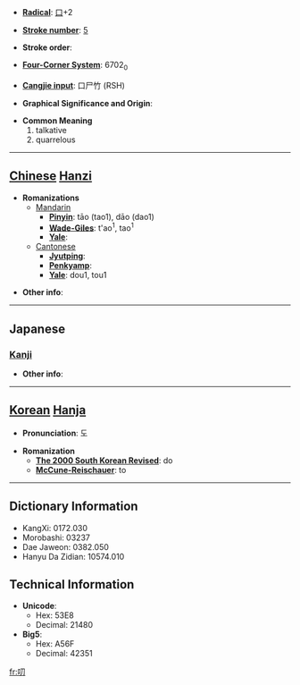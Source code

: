 * '''[[Wiktionary:Chinese radical index| Radical]]''': [[Wiktionary:Chinese radical index 口|口]]+2

* '''[[Wiktionary:Chinese total strokes index|Stroke number]]''': [[Wiktionary:Chinese total strokes index 5|5]]

* '''Stroke order''': 

* '''[[Wiktionary:Chinese four corner index|Four-Corner System]]''': 6702<sub>0</sub>

* '''[[Wiktionary:Chinese Cangjie index|Cangjie input]]''': 口尸竹 (RSH)

* '''Graphical Significance and Origin''': 

* '''Common Meaning'''
*#talkative
*# quarrelous


----

== [[Chinese]] [[Hanzi]] ==

* '''Romanizations'''
** [[Mandarin]]
*** '''[[Pinyin]]''': tāo (tao1), dāo (dao1)
*** '''[[Wade-Giles]]''': t'ao<sup>1</sup>, tao<sup>1</sup>
*** '''[[Yale]]''': 
**[[Cantonese]]
***'''[[Jyutping]]''':
***'''[[Penkyamp]]''': 
***'''[[Yale]]''': dou1, tou1

* '''Other info''': 

----

==Japanese==
===[[Kanji]]===
{{kanji|on readings=[[とう]] (tō)|kun readings=[[みだりに]] (midarini)}}

* '''Other info''':  

----

== [[Korean]] [[Hanja]] ==

* '''Pronunciation''': 도

* '''Romanization'''
** '''[[The 2000 South Korean Revised Romanization|The 2000 South Korean Revised]]''': do
** '''[[McCune-Reischauer]]''': to

----

== Dictionary Information ==

* KangXi: 0172.030
* Morobashi: 03237
* Dae Jaweon: 0382.050
* Hanyu Da Zidian: 10574.010

== Technical Information ==

* '''Unicode''':
** Hex: 53E8
** Decimal: 21480
* '''Big5''':
** Hex: A56F
** Decimal: 42351

[[fr:叨]]